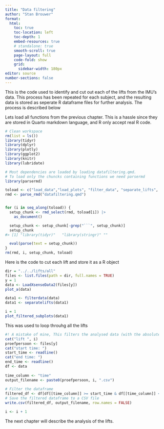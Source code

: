 ```yaml
---
title: "Data filtering"
author: "Stan Brouwer"
format:
  html:
    toc: true
    toc-location: left
    toc-depth: 1
    embed-resources: true
    # standalone: true
    smooth-scroll: true
    page-layout: full
    code-fold: show
    grid:
      sidebar-width: 180px
editor: source
number-sections: false
---
```


This is the code used to identify and cut out each of the lifts from the IMU's data. This process has been repeated for each subject, and the resulting data is stored as seperate R dataframe files for further analysis. The process is described below

::: column-page-right
Lets load all functions from the previous chapter. This is a hassle since they are stored in Quarto markdown language, and R only accept real R code.

```r
# Clean workspace
rm(list = ls())
library(tidyr)
library(dplyr)
library(plotly)
library(ggplot2)
library(knitr)
library(lubridate)

# Most dependencies are loaded by loading datafiltering.qmd.
# To load only the chuncks containing functions we need parsermd
library(parsermd)

toload <- c("load_data","load_plots", "filter_data", "separate_lifts", "visualise_seperate_lifts", "loadXsenseData2")
rmd <- parse_rmd("datafiltering.qmd")


for (i in seq_along(toload)) {
  setup_chunk <- rmd_select(rmd, toload[i]) |> 
    as_document()

  setup_chunk <- setup_chunk[-grep("```", setup_chunk)]
  setup_chunk
#> [1] "library(tidyr)"   "library(stringr)" ""                

  eval(parse(text = setup_chunk))             
}
rm(rmd, i, setup_chunk, toload)
```



Here is the code to cut each lift and store it as a R object

```r
dir = "../../lifts/all"
files <- list.files(path = dir, full.names = TRUE)
y = 1
data <- LoadXsenseData2(files[y])
plot_a(data)


```

```r
data1 <- filterdata(data)
data1 <- separatelifts(data1)

i = 1
plot_filtered_subplots(data1)

```
This was used to loop throuhg all the lifts
```r
#! A mistake of mine, This filters the analysed data (with the absolute values) instead of the raw imu data. 
cat("lift ", i)
proefpersoon <- files[y]
cat("start time: ")
start_time <- readline()
cat("end time: ")
end_time <- readline()
df <- data
  
time_column <- "time"
output_filename <- paste0(proefpersoon, i, ".csv")
  
# Filter the dataframe
filtered_df <- df[df[[time_column]] >= start_time & df[[time_column]] <= end_time, ]
# Save the filtered dataframe to a CSV file
write.csv(filtered_df, output_filename, row.names = FALSE)

i <- i + 1
```

The next chapter will describe the analysis of the lifts.

:::
